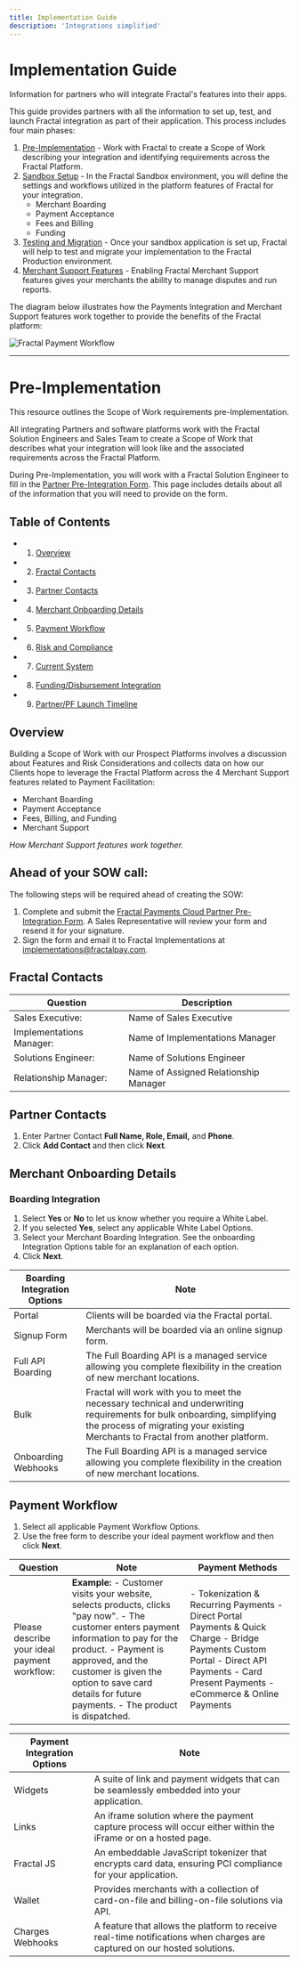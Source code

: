 ```yaml
---
title: Implementation Guide
description: 'Integrations simplified'
---
```


# Implementation Guide

Information for partners who will integrate Fractal's features into their apps.

This guide provides partners with all the information to set up, test, and launch Fractal integration as part of their application. This process includes four main phases:

1. [Pre-Implementation](#pre-implementation) - Work with Fractal to create a Scope of Work describing your integration and identifying requirements across the Fractal Platform.
2. [Sandbox Setup](#sandbox-setup) - In the Fractal Sandbox environment, you will define the settings and workflows utilized in the platform features of Fractal for your integration.
   - Merchant Boarding
   - Payment Acceptance
   - Fees and Billing
   - Funding
3. [Testing and Migration](#testing-and-migration) - Once your sandbox application is set up, Fractal will help to test and migrate your implementation to the Fractal Production environment.
4. [Merchant Support Features](#merchant-support-features) - Enabling Fractal Merchant Support features gives your merchants the ability to manage disputes and run reports.

The diagram below illustrates how the Payments Integration and Merchant Support features work together to provide the benefits of the Fractal platform:

![Fractal Payment Workflow](https://example.com/images/FractalPaymentFlow.png)

---

# Pre-Implementation

This resource outlines the Scope of Work requirements pre-Implementation.

All integrating Partners and software platforms work with the Fractal Solution Engineers and Sales Team to create a Scope of Work that describes what your integration will look like and the associated requirements across the Fractal Platform.

During Pre-Implementation, you will work with a Fractal Solution Engineer to fill in the [Partner Pre-Integration Form](https://example.com). This page includes details about all of the information that you will need to provide on the form.

## Table of Contents

- 1. [Overview](#overview)
- 2. [Fractal Contacts](#fractal-contacts)
- 3. [Partner Contacts](#partner-contacts)
- 4. [Merchant Onboarding Details](#merchant-onboarding-details)
- 5. [Payment Workflow](#payment-workflow)
- 6. [Risk and Compliance](#risk-and-compliance)
- 7. [Current System](#current-system)
- 8. [Funding/Disbursement Integration](#funding-disbursement-integration)
- 9. [Partner/PF Launch Timeline](#partner-pf-launch-timeline)

## Overview

Building a Scope of Work with our Prospect Platforms involves a discussion about Features and Risk Considerations and collects data on how our Clients hope to leverage the Fractal Platform across the 4 Merchant Support features related to Payment Facilitation:

- Merchant Boarding
- Payment Acceptance
- Fees, Billing, and Funding
- Merchant Support

*How Merchant Support features work together.*

## Ahead of your SOW call:

The following steps will be required ahead of creating the SOW:

1. Complete and submit the [Fractal Payments Cloud Partner Pre-Integration Form](https://example.com). A Sales Representative will review your form and resend it for your signature.
2. Sign the form and email it to Fractal Implementations at implementations@fractalpay.com.

## Fractal Contacts

| Question                  | Description                       |
| ------------------------- | ---------------------------------- |
| Sales Executive:          | Name of Sales Executive           |
| Implementations Manager:  | Name of Implementations Manager    |
| Solutions Engineer:       | Name of Solutions Engineer         |
| Relationship Manager:     | Name of Assigned Relationship Manager |


## Partner Contacts

1. Enter Partner Contact **Full Name, Role, Email,** and **Phone**.
2. Click **Add Contact** and then click **Next**.

## Merchant Onboarding Details

### Boarding Integration

1. Select **Yes** or **No** to let us know whether you require a White Label.
2. If you selected **Yes**, select any applicable White Label Options.
3. Select your Merchant Boarding Integration. See the onboarding Integration Options table for an explanation of each option.
4. Click **Next**.

| Boarding Integration Options | Note                                                                                                                         |
| -----------------------------| ---------------------------------------------------------------------------------------------------------------------------- |
| Portal        | Clients will be boarded via the Fractal portal.                                                                              |
| Signup Form                  | Merchants will be boarded via an online signup form.                                                                         |
| Full API Boarding            | The Full Boarding API is a managed service allowing you complete flexibility in the creation of new merchant locations.       |
| Bulk                         | Fractal will work with you to meet the necessary technical and underwriting requirements for bulk onboarding, simplifying the process of migrating your existing Merchants to Fractal from another platform. |
| Onboarding Webhooks          | The Full Boarding API is a managed service allowing you complete flexibility in the creation of new merchant locations.       |

## Payment Workflow

1. Select all applicable Payment Workflow Options.
2. Use the free form to describe your ideal payment workflow and then click **Next**.

| Question                             | Note                                                                                                                           | Payment Methods                                                                                              |
| ------------------------------------ | ------------------------------------------------------------------------------------------------------------------------------ | ------------------------------------------------------------------------------------------------------------ |
| Please describe your ideal payment workflow: | **Example:** - Customer visits your website, selects products, clicks "pay now".  - The customer enters payment information to pay for the product. - Payment is approved, and the customer is given the option to save card details for future payments.  - The product is dispatched. | - Tokenization & Recurring Payments - Direct Portal Payments & Quick Charge  - Bridge Payments Custom Portal  - Direct API Payments  - Card Present Payments  - eCommerce & Online Payments |

| Payment Integration Options | Note                                                                                                                          |
| --------------------------- | ----------------------------------------------------------------------------------------------------------------------------- |
| Widgets                     | A suite of link and payment widgets that can be seamlessly embedded into your application.                                     |
| Links                       | An iframe solution where the payment capture process will occur either within the iFrame or on a hosted page.                  |
| Fractal JS                  | An embeddable JavaScript tokenizer that encrypts card data, ensuring PCI compliance for your application.                      |
| Wallet                      | Provides merchants with a collection of card-on-file and billing-on-file solutions via API.                                    |
| Charges Webhooks            | A feature that allows the platform to receive real-time notifications when charges are captured on our hosted solutions.       |






